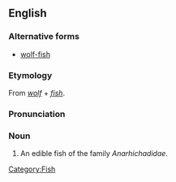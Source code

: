 ==English==
===Alternative forms===
*[[wolf-fish]]

===Etymology===
From ''[[wolf]]'' + ''[[fish]]''.

===Pronunciation===
{{IPA|/ˈwʊlffɪʃ/}}

===Noun===
{{en-noun|wolffish}}

# An edible fish of the family ''Anarhichadidae''.

[[Category:Fish]]